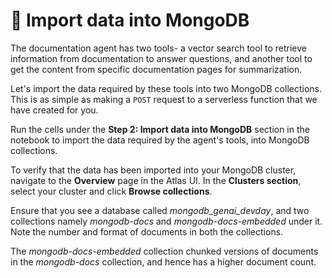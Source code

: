 # 👐 Import data into MongoDB

The documentation agent has two tools- a vector search tool to retrieve information from documentation to answer questions, and another tool to get the content from specific documentation pages for summarization.

Let's import the data required by these tools into two MongoDB collections. This is as simple as making a `POST` request to a serverless function that we have created for you.

Run the cells under the **Step 2: Import data into MongoDB** section in the notebook to import the data required by the agent's tools, into MongoDB collections.

To verify that the data has been imported into your MongoDB cluster, navigate to the **Overview** page in the Atlas UI. In the **Clusters section**, select your cluster and click **Browse collections**.

<Screenshot url="https://cloud.mongodb.com" src="img/screenshots/40-import-data/1-import-data/1-browse-collections.png" alt="Browse collections" />

Ensure that you see a database called _mongodb_genai_devday_, and two collections namely _mongodb-docs_ and _mongodb-docs-embedded_ under it. Note the number and format of documents in both the collections.

The _mongodb-docs-embedded_ collection chunked versions of documents in the _mongodb-docs_ collection, and hence has a higher document count.

<Screenshot url="https://cloud.mongodb.com" src="img/screenshots/40-import-data/1-import-data/2-full-collection.png" alt="Chunked collection" />

<Screenshot url="https://cloud.mongodb.com" src="img/screenshots/40-import-data/1-import-data/3-chunked-collection.png" alt="Full collection" />